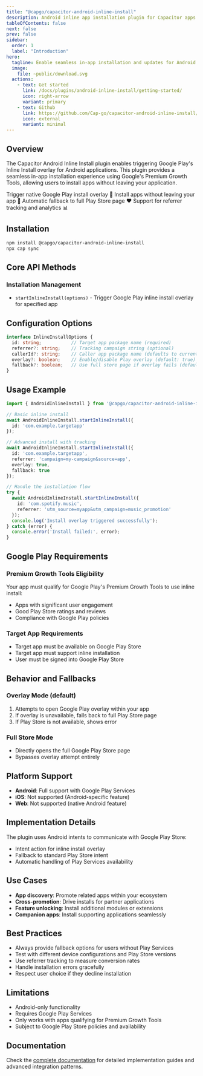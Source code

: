 ```yaml
---
title: "@capgo/capacitor-android-inline-install"
description: Android inline app installation plugin for Capacitor apps with seamless APK installation and update management.
tableOfContents: false
next: false
prev: false
sidebar:
  order: 1
  label: "Introduction"
hero:
  tagline: Enable seamless in-app installation and updates for Android apps with inline installation capabilities and user-friendly flows.
  image:
    file: ~public/download.svg
  actions:
    - text: Get started
      link: /docs/plugins/android-inline-install/getting-started/
      icon: right-arrow
      variant: primary
    - text: Github
      link: https://github.com/Cap-go/capacitor-android-inline-install/
      icon: external
      variant: minimal
---
```



## Overview

The Capacitor Android Inline Install plugin enables triggering Google Play's Inline Install overlay for Android applications. This plugin provides a seamless in-app installation experience using Google's Premium Growth Tools, allowing users to install apps without leaving your application.

<CardGrid stagger>
  <Card title="Google Play overlay" icon="rocket">
    Trigger native Google Play install overlay 📱
  </Card>
  <Card title="Seamless experience" icon="rocket">
    Install apps without leaving your app 🔄
  </Card>
  <Card title="Fallback support" icon="heart">
    Automatic fallback to full Play Store page ❤️
  </Card>
  <Card title="Campaign tracking" icon="star">
    Support for referrer tracking and analytics 📊
  </Card>
</CardGrid>

## Installation

```bash
npm install @capgo/capacitor-android-inline-install
npx cap sync
```

## Core API Methods

### Installation Management
- `startInlineInstall(options)` - Trigger Google Play inline install overlay for specified app

## Configuration Options

```typescript
interface InlineInstallOptions {
  id: string;           // Target app package name (required)
  referrer?: string;    // Tracking campaign string (optional)
  callerId?: string;    // Caller app package name (defaults to current app)
  overlay?: boolean;    // Enable/disable Play overlay (default: true)
  fallback?: boolean;   // Use full store page if overlay fails (default: true)
}
```

## Usage Example

```typescript
import { AndroidInlineInstall } from '@capgo/capacitor-android-inline-install';

// Basic inline install
await AndroidInlineInstall.startInlineInstall({
  id: 'com.example.targetapp'
});

// Advanced install with tracking
await AndroidInlineInstall.startInlineInstall({
  id: 'com.example.targetapp',
  referrer: 'campaign=my-campaign&source=app',
  overlay: true,
  fallback: true
});

// Handle the installation flow
try {
  await AndroidInlineInstall.startInlineInstall({
    id: 'com.spotify.music',
    referrer: 'utm_source=myapp&utm_campaign=music_promotion'
  });
  console.log('Install overlay triggered successfully');
} catch (error) {
  console.error('Install failed:', error);
}
```

## Google Play Requirements

### Premium Growth Tools Eligibility
Your app must qualify for Google Play's Premium Growth Tools to use inline install:
- Apps with significant user engagement
- Good Play Store ratings and reviews
- Compliance with Google Play policies

### Target App Requirements
- Target app must be available on Google Play Store
- Target app must support inline installation
- User must be signed into Google Play Store

## Behavior and Fallbacks

### Overlay Mode (default)
1. Attempts to open Google Play overlay within your app
2. If overlay is unavailable, falls back to full Play Store page
3. If Play Store is not available, shows error

### Full Store Mode
- Directly opens the full Google Play Store page
- Bypasses overlay attempt entirely

## Platform Support

- **Android**: Full support with Google Play Services
- **iOS**: Not supported (Android-specific feature)
- **Web**: Not supported (native Android feature)

## Implementation Details

The plugin uses Android intents to communicate with Google Play Store:
- Intent action for inline install overlay
- Fallback to standard Play Store intent
- Automatic handling of Play Services availability

## Use Cases

- **App discovery**: Promote related apps within your ecosystem
- **Cross-promotion**: Drive installs for partner applications
- **Feature unlocking**: Install additional modules or extensions
- **Companion apps**: Install supporting applications seamlessly

## Best Practices

- Always provide fallback options for users without Play Services
- Test with different device configurations and Play Store versions
- Use referrer tracking to measure conversion rates
- Handle installation errors gracefully
- Respect user choice if they decline installation

## Limitations

- Android-only functionality
- Requires Google Play Services
- Only works with apps qualifying for Premium Growth Tools
- Subject to Google Play Store policies and availability

## Documentation

Check the [complete documentation](/docs/plugins/android-inline-install/getting-started/) for detailed implementation guides and advanced integration patterns.